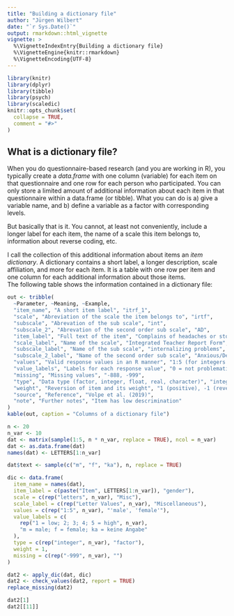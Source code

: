 ```yaml
---
title: "Building a dictionary file"
author: "Jürgen Wilbert"
date: "`r Sys.Date()`"
output: rmarkdown::html_vignette
vignette: >
  %\VignetteIndexEntry{Building a dictionary file}
  %\VignetteEngine{knitr::rmarkdown}
  %\VignetteEncoding{UTF-8}
---
```


```r
library(knitr)
library(dplyr)
library(tibble)
library(psych)
library(scaledic)
knitr::opts_chunk$set(
  collapse = TRUE,
  comment = "#>"
)
```

## What is a dictionary file?

When you do questionnaire-based research (and you are working in R), you typically create a *data.frame* with one column (variable) for each item on that questionnaire and one row for each person who participated. You can only store a limited amount of additional information about each item in that questionnaire within a data.frame (or tibble). What you can do is a) give a variable name, and b) define a variable as a factor with corresponding levels.

But basically that is it. You cannot, at least not conveniently, include a longer label for each item, the name of a scale this item belongs to, information about reverse coding, etc.

I call the collection of this additional information about items an *item dictionary*. A dictionary contains a short label, a longer description, scale affiliation, and more for each item. It is a table with one row per item and one column for each additional information about those items.   
The following table shows the information contained in a dictionary file: 

```r
out <- tribble(
  ~Parameter, ~Meaning, ~Example,
  "item_name", "A short item label", "itrf_1",
  "scale", "Abreviation of the scale the item belongs to", "irtf",
  "subscale", "Abrevation of the sub scale", "int",
  "subscale_2", "Abrevation of the second order sub scale", "AD",
  "item_label", "Full text of the item", "Complains of headaches or stomach aches",
  "scale_label", "Name of the scale", "Integrated Teacher Report Form",
  "subscale_label", "Name of the sub scale", "internalizing problems",
  "subscale_2_label", "Name of the second order sub scale", "Anxious/Depressed",
  "values", "Valid response values in an R manner", "1:5 (for integers 1 to 5) 1,2,3 (for integers 1, 2, 3)",
  "value_labels", "Labels for each response value", "0 = not problematic; 1 = slightly problematic; 2 = problematic; 3 = strongly problematic",
  "missing", "Missing values", "-888, -999",
  "type", "Data type (factor, integer, float, real, character)", "integer",
  "weight", "Reversion of item and its weight", "1 (positive), -1 (reverse), 1.5 (positive, weights 1.5 times)",
  "source", "Reference", "Volpe et al. (2019)",
  "note", "Further notes", "Item has low descrimination"
)
kable(out, caption = "Columns of a dictionary file")

```

```r
n <- 20
n_var <- 10
dat <- matrix(sample(1:5, n * n_var, replace = TRUE), ncol = n_var)
dat <- as.data.frame(dat)
names(dat) <- LETTERS[1:n_var]

dat$text <- sample(c("m", "f", "ka"), n, replace = TRUE)

dic <- data.frame(
  item_name = names(dat),
  item_label = c(paste("Item", LETTERS[1:n_var]), "gender"),
  scale = c(rep("letters", n_var), "Misc"),
  scale_label = c(rep("Letter Values", n_var), "Miscellaneous"),
  values = c(rep("1:5", n_var), "'male', 'female'"),
  value_labels = c(
    rep("1 = low; 2; 3; 4; 5 = high", n_var), 
    "m = male; f = female; ka = keine Angabe"
  ),
  type = c(rep("integer", n_var), "factor"),
  weight = 1,
  missing = c(rep("-999", n_var), "")
)

dat2 <- apply_dic(dat, dic)
dat2 <- check_values(dat2, report = TRUE)
replace_missing(dat2)

dat2[1]
dat2[[11]]

```


